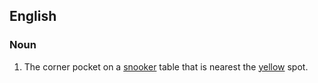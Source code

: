 ==English==

===Noun===
{{en-noun}}

# {{lb|en|snooker}} The corner pocket on a [[snooker]] table that is nearest the [[yellow]] spot.